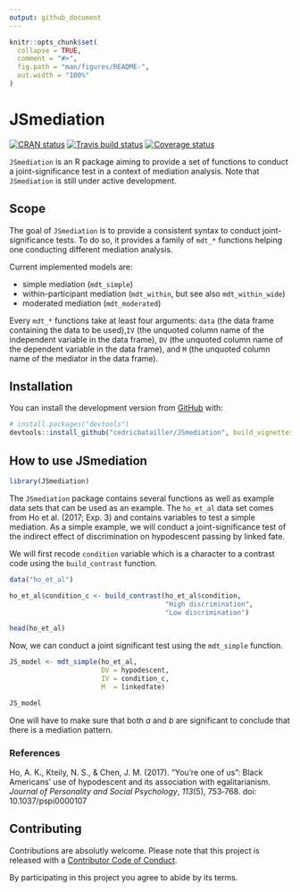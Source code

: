 ```yaml
---
output: github_document
---
```


<!-- README.md is generated from README.Rmd. Please edit that file -->

```r
knitr::opts_chunk$set(
  collapse = TRUE,
  comment = "#>",
  fig.path = "man/figures/README-",
  out.width = "100%"
)
```
# JSmediation

[![CRAN status](https://www.r-pkg.org/badges/version/JSmediation)](https://cran.r-project.org/package=JSmediation) [![Travis build status](https://travis-ci.org/cedricbatailler/JSmediation.svg?branch=master)](https://travis-ci.org/cedricbatailler/JSmediation)   [![Coverage status](https://codecov.io/gh/cedricbatailler/JSmediation/branch/master/graph/badge.svg)](https://codecov.io/github/cedricbatailler/JSmediation?branch=master)

`JSmediation` is an R package aiming to provide a set of functions to conduct a 
joint-significance test in a context of mediation analysis. Note that 
`JSmediation` is still under active development.

## Scope

The goal of `JSmediation` is to provide a consistent syntax to conduct 
joint-significance tests. To do so, it provides a family of `mdt_*`
functions helping one conducting different mediation analysis.

Current implemented models are:

- simple mediation (`mdt_simple`)
- within-participant mediation (`mdt_within`, but see also `mdt_within_wide`)
- moderated mediation (`mdt_moderated`)

Every `mdt_*` functions take at least four arguments: `data` (the data frame 
containing the data to be used),` IV` (the unquoted column name of the independent variable in the data frame), `DV` (the unquoted column name of the 
dependent variable in the data frame), and `M` (the unquoted column name of the
mediator in the data frame).

## Installation

<!--
You can install the released version of JSmediation from [CRAN](https://CRAN.R-project.org) with:

``` r
install.packages("JSmediation")
```
-->
You can install the development version from [GitHub](https://github.com/) with:

``` r
# install.packages("devtools")
devtools::install_github("cedricbatailler/JSmediation", build_vignettes = TRUE)
```



## How to use JSmediation

```r
library(JSmediation)
```

The `JSmediation` package contains several functions as well as example data 
sets that can be used as an example. The `ho_et_al` data set comes from 
Ho et al. (2017; Exp. 3) and contains variables to test a simple mediation. As a
simple example, we will conduct a joint-significance test of the indirect effect
of discrimination on hypodescent passing by linked fate. 

We will first recode `condition` variable which is a character to a contrast 
code using the `build_contrast` function.

```r
data("ho_et_al")

ho_et_al$condition_c <- build_contrast(ho_et_al$condition, 
                                       "High discrimination",
                                       "Low discrimination")

head(ho_et_al)
```

Now, we can conduct a joint significant test using the `mdt_simple` function.

```r
JS_model <- mdt_simple(ho_et_al, 
                       DV = hypodescent, 
                       IV = condition_c, 
                       M  = linkedfate)

JS_model
```

One will have to make sure that both $a$ and $b$ are significant to conclude 
that there is a mediation pattern.

### References

Ho, A. K., Kteily, N. S., & Chen, J. M. (2017). “You’re one of us”: Black 
Americans’ use of hypodescent and its association with egalitarianism. 
_Journal of Personality and Social Psychology_, _113_(5), 753‑768. doi:
10.1037/pspi0000107

## Contributing
Contributions are absolutly welcome. Please note that this project is released 
with a [Contributor Code of Conduct](CODE_OF_CONDUCT.md).

By participating in this project you agree to abide by its terms.
